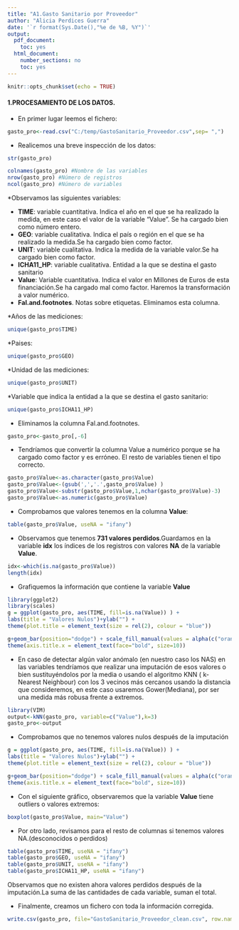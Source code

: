 ---
title: "A1.Gasto Sanitario por Proveedor"
author: "Alicia Perdices Guerra"
date: '`r format(Sys.Date(),"%e de %B, %Y")`'
output:
  pdf_document:
    toc: yes
  html_document:
    number_sections: no
    toc: yes
---

```{r setup, include=FALSE}
knitr::opts_chunk$set(echo = TRUE)
```


#### **1.PROCESAMIENTO DE LOS DATOS.**

* En primer lugar leemos el fichero:

```{r}
gasto_pro<-read.csv("C:/temp/GastoSanitario_Proveedor.csv",sep= ",")
```

* Realicemos una breve inspección de los datos:

```{r}
str(gasto_pro)

```


```{r}
colnames(gasto_pro) #Nombre de las variables
nrow(gasto_pro) #Número de registros
ncol(gasto_pro) #Número de variables
```

*Observamos las siguientes variables:

  * **TIME**: variable cuantitativa. Indica el año en el que se ha realizado la medida, en este caso el valor de la variable "Value". Se ha cargado bien como número entero.
  * **GEO**: variable cualitativa. Indica el país o región en el que se ha realizado la medida.Se ha cargado bien como factor.
  * **UNIT**: variable cualitativa. Indica la medida de la variable valor.Se ha cargado bien como factor.
  * **ICHA11_HP**: variable cualitativa. Entidad a la que se destina el gasto sanitario
  * **Value**: Variable cuantitativa. Indica el valor en Millones de Euros de esta financiación.Se ha cargado mal como factor. Haremos la transformación a valor numérico.
  * **Fal.and.footnotes**. Notas sobre etiquetas. Eliminamos esta columna.

*Años de las mediciones:

```{r}
unique(gasto_pro$TIME)
```

*Paises:

```{r}
unique(gasto_pro$GEO)
```

*Unidad de las mediciones:

```{r}
unique(gasto_pro$UNIT)
```

*Variable que indica la entidad a la que se destina el gasto sanitario:

```{r}
unique(gasto_pro$ICHA11_HP)
```

* Eliminamos la columna Fal.and.footnotes.

```{r}
gasto_pro<-gasto_pro[,-6]
```


* Tendríamos que convertir la columna Value a numérico porque se ha cargado como factor y es erróneo. El resto de variables tienen el tipo correcto.

```{r}
gasto_pro$Value<-as.character(gasto_pro$Value)
gasto_pro$Value<-(gsub(',','.',gasto_pro$Value) )
gasto_pro$Value<-substr(gasto_pro$Value,1,nchar(gasto_pro$Value)-3)
gasto_pro$Value<-as.numeric(gasto_pro$Value)
```

* Comprobamos que valores tenemos en la columna **Value**:

```{r}
table(gasto_pro$Value, useNA = "ifany")
```

* Observamos que tenemos **731 valores perdidos**.Guardamos en la variable **idx** los índices de los registros con valores **NA** de la variable **Value**.

```{r}
idx<-which(is.na(gasto_pro$Value))
length(idx)
```

* Grafiquemos la información que contiene la variable **Value**

```{r}
library(ggplot2)
library(scales)
g = ggplot(gasto_pro, aes(TIME, fill=is.na(Value)) ) +
labs(title = "Valores Nulos")+ylab("") +
theme(plot.title = element_text(size = rel(2), colour = "blue"))

g+geom_bar(position="dodge") + scale_fill_manual(values = alpha(c("orange", "blue"), 1)) +
theme(axis.title.x = element_text(face="bold", size=10))
```

* En caso de detectar algún valor anómalo (en nuestro caso los NAS) en las variables tendríamos que realizar una imputación de esos valores o bien sustituyéndolos por la media o usando el algoritmo KNN ( k-Nearest Neighbour) con los 3 vecinos más cercanos usando la distancia que consideremos, en este caso usaremos Gower(Mediana), por ser una medida más robusa frente a extremos.

```{r}
library(VIM)
output<-kNN(gasto_pro, variable=c("Value"),k=3) 
gasto_pro<-output
```

* Comprobamos que no tenemos valores nulos después de la imputación

```{r}
g = ggplot(gasto_pro, aes(TIME, fill=is.na(Value)) ) +
labs(title = "Valores Nulos")+ylab("") +
theme(plot.title = element_text(size = rel(2), colour = "blue"))

g+geom_bar(position="dodge") + scale_fill_manual(values = alpha(c("orange", "blue"), 1)) +
theme(axis.title.x = element_text(face="bold", size=10))
```

* Con el siguiente gráfico, observaremos que la variable **Value**  tiene outliers o valores extremos:

```{r}
boxplot(gasto_pro$Value, main="Value")
```

* Por otro lado, revisamos para el resto de columnas si tenemos valores NA.(desconocidos o perdidos)

```{r}
table(gasto_pro$TIME, useNA = "ifany")
table(gasto_pro$GEO, useNA = "ifany")
table(gasto_pro$UNIT, useNA = "ifany")
table(gasto_pro$ICHA11_HP, useNA = "ifany")
```


Observamos que no existen ahora valores perdidos después de la imputación.La suma de las cantidades de cada variable, suman el total.

* Finalmente, creamos un fichero con toda la información corregida.

```{r}
write.csv(gasto_pro, file="GastoSanitario_Proveedor_clean.csv", row.names = FALSE)
```

